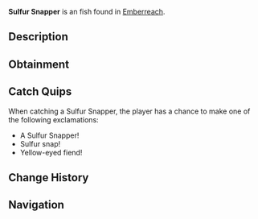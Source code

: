 {{FishInfobox
|image          = Sulfur Snapper.png
|rarity         = Uncommon
|sea            = Second Sea
|location       = [[Emberreach]]
|sublocation    = 
|sources        = Fishing Rod
|radar_location = 
|prog_speed     = -8
|xp             = 70
|weather        = Foggy
|time           = Night
|season         = Autumn
|bait           = Squid
|base_weight    = 600
|base_value     = 165
|weight_range   = 360
|base_chance    = 72
|base_resil     = 47
}}
'''Sulfur Snapper''' is an {{Rarity|Uncommon}} fish found in [[Emberreach]].

== Description ==
{{Description|A shadowy fish, its fins alight and eyes agleam in acrid waters.|Bestiary Entry}}

== Obtainment ==
{{Description|Its glare cuts through the foggy night’s heat.|Bestiary Hint}}
{{Fish Availability|
Emberreach/Freshwater Pond
|top_rods      = 
Free Spirit Rod\283363.23\208138.87;
Trident Rod\271265.94\240044.31;
Leviathan's Fang Rod\267584.52\240398.01;
Azure Of Lagoon\258798.57\215990.11;
Astralhook Rod\228115.49\125111.01;
Scurvy Rod\171469.08\171469.08;
Haunted Rod\167985.28\167985.28;
Mythical Rod\167985.28\167985.28;
Wildflower Rod\222632.65\216690.89;
Verdant Shear Rod\221134.55\215300.58;
Resourceful Rod\167039.88\167039.88;
Blazebringer Rod\215089.34\198554.84;
No-Life Rod\206083.7\187983.98;
Seraphic Rod\189672.51\167841.96;
Ethereal Prism Rod\185175.09\151671.47;
Challenger's Rod\180576.46\164222.82;
Rod Of The Forgotten Fang\179883.43\159619.63;
Depthseeker Rod\177708.1\167389.18;
Rod Of The Exalted One\175880.19\154115.01;
Avalanche Rod\173658.33\163814.48;
Rod Of The Depths\173263.71\156129.93;
Volcanic Rod\172413.8\158968.93;
Zeus Rod\171482.23\158110.01;
Steady Rod\142662.32\134316.01
|recommended   = Free Spirit Rod
}}

== Catch Quips ==
When catching a Sulfur Snapper, the player has a chance to make one of the following exclamations:
* A Sulfur Snapper!
* Sulfur snap!
* Yellow-eyed fiend!

== Change History ==
{{Change History|{{subst:Current Version}}}}

== Navigation ==
{{Fish Navbox|Emberreach}}